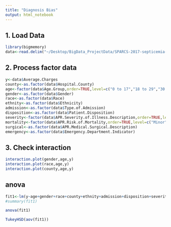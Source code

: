 ```yaml
---
title: "Diagnosis Bias"
output: html_notebook
---
```



## 1. Load Data
```r
library(bigmemory)
data<-read.delim("~/Desktop/BigData_ProjectData/SPARCS-2017-septicemia-Bias.csv")

```

## 2. Process factor data
```r
y<-data$Average.Charges
county<-as.factor(data$Hospital.County)
age<-factor(data$Age.Group,order=TRUE,level=c("0 to 17","18 to 29","30 to 49", "50 to 69", "70 or Older"))
gender<-as.factor(data$Gender)
race<-as.factor(data$Race)
ethnity<-as.factor(data$Ethnicity)
admission<-as.factor(data$Type.of.Admission)
disposition<-as.factor(data$Patient.Disposition)
severity<-factor(data$APR.Severity.of.Illness.Description,order=TRUE,level=c("Minor", "Moderate", "Major", "Extreme"))
mortality<-factor(data$APR.Risk.of.Mortality,order=TRUE,level=c("Minor", "Moderate", "Major", "Extreme"))
surgical<-as.factor(data$APR.Medical.Surgical.Description)
emergency<-as.factor(data$Emergency.Department.Indicator)
```

## 3. Check interaction
```r
interaction.plot(gender,age,y)
interaction.plot(race,age,y)
interaction.plot(county,age,y)
```

## anova
```r
fit1<-lm(y~age+gender+race+county+ethnity+admission+disposition+severity+mortality+surgical+emergency)
#summary(fit1)
```

```r
anova(fit1)
```

```r
TukeyHSD(aov(fit1))
```

